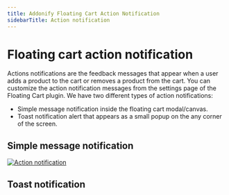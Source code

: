 ```yaml
---
title: Addonify Floating Cart Action Notification
sidebarTitle: Action notification
---
```


# Floating cart action notification

Actions notifications are the feedback messages that appear when a user adds a product to the cart or removes a product from the cart. You can customize the action notification messages from the settings page of the Floating Cart plugin. We have two different types of action notifications:

- Simple message notification inside the floating cart modal/canvas.
- Toast notification alert that appears as a small popup on the any corner of the screen.

## Simple message notification

[![Action notification](/products/floating-cart/action-notification.png)](/products/floating-cart/action-notification.png)

## Toast notification